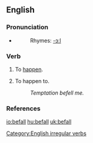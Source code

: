 ==English==

===Pronunciation===
*{{IPA|/'bɪfɒl/}}
*:Rhymes: [[Rhymes:English:-ɔːl|-ɔːl]]

===Verb===
{{en-verb|befalls|befalling|befell|befallen}}

# {{intransitive}} To [[happen]].
# {{transitive}} To happen to.
#: ''Temptation befell me.''

===References===
{{R:Century 1911}}
{{R:Webster 1913}}

[[Category:English irregular verbs]]

[[io:befall]]
[[hu:befall]]
[[uk:befall]]